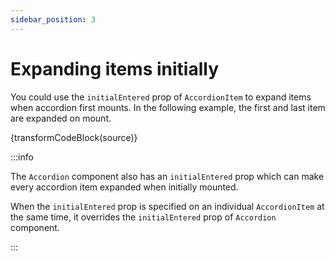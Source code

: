 ```yaml
---
sidebar_position: 3
---
```



# Expanding items initially

You could use the `initialEntered` prop of `AccordionItem` to expand items when accordion first mounts.
In the following example, the first and last item are expanded on mount.

<InitialEntered />

<CodeBlock language="jsx">{transformCodeBlock(source)}</CodeBlock>

:::info

The `Accordion` component also has an `initialEntered` prop which can make every accordion item expanded when initially mounted.

When the `initialEntered` prop is specified on an individual `AccordionItem` at the same time, it overrides the `initialEntered` prop of `Accordion` component.

:::
